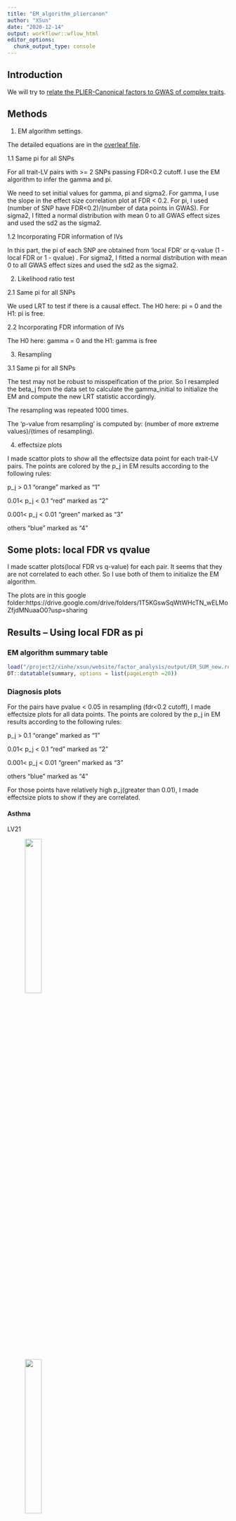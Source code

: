```yaml
---
title: "EM_algorithm_pliercanon"
author: "XSun"
date: "2020-12-14"
output: workflowr::wflow_html
editor_options:
  chunk_output_type: console
---
```


## Introduction

We will try to [relate the PLIER-Canonical factors to GWAS of complex traits](https://www.overleaf.com/project/5fc6d070dbe8f5b9fe43a54b).

## Methods

1. EM algorithm settings.

The detailed equations are in the [overleaf file](https://www.overleaf.com/project/5fc6d070dbe8f5b9fe43a54b). 

1.1 Same pi for all SNPs

For all trait-LV pairs with >= 2 SNPs passing FDR<0.2 cutoff. I use the EM algorithm to infer the gamma and pi.

We need to set initial values for gamma, pi and sigma2. For gamma, I use the slope in the effect size correlation plot at FDR < 0.2. For pi, I used  (number of SNP have FDR<0.2)/(number of data points in GWAS). For sigma2, I fitted a normal distribution with mean 0 to all GWAS effect sizes and used the sd2 as the sigma2.

1.2 Incorporating FDR information of IVs

In this part, the pi of each SNP are obtained from 'local FDR' or q-value (1 - local FDR or 1 - qvalue) . For sigma2, I fitted a normal distribution with mean 0 to all GWAS effect sizes and used the sd2 as the sigma2.

2. Likelihood ratio test

2.1 Same pi for all SNPs

We used LRT to test if there is a causal effect. The H0 here: pi = 0 and the H1: pi is free. 

2.2 Incorporating FDR information of IVs

The H0 here: gamma = 0 and the H1: gamma is free

3. Resampling

3.1 Same pi for all SNPs

The test may not be robust to misspeification of the prior. So I resampled the beta_j from the data set to calculate the gamma_initial to initialize the EM and compute the new LRT statistic accordingly. 

The resampling was repeated 1000 times. 

The 'p-value from resampling' is computed by: (number of more extreme values)/(times of resampling).

4. effectsize plots 

I made scattor plots to show all the effectsize data point for each trait-LV pairs. The points are colored by the p_j in EM results according to the following rules:

p_j > 0.1  "orange"  marked as "1"

0.01< p_j < 0.1  "red"  marked as "2"

0.001< p_j < 0.01  "green"  marked as "3" 

others  "blue"  marked as "4" 

## Some plots: local FDR vs qvalue

I made scatter plots(local FDR vs q-value) for each pair. It seems that they are not correlated to each other. So I use both of them to initialize the EM algorithm.

The plots are in this google folder:https://drive.google.com/drive/folders/1T5KGswSqWtWHcTN_wELMoZfjdMNuaaO0?usp=sharing


## Results  -- Using local FDR as pi

### EM algorithm summary table

```r
load("/project2/xinhe/xsun/website/factor_analysis/output/EM_SUM_new.rdata")
DT::datatable(summary, options = list(pageLength =20))
```

### Diagnosis plots 

For the pairs have pvalue < 0.05 in resampling (fdr<0.2 cutoff), I made effectsize plots for all data points. The points are colored by the p_j in EM results according to the following rules:

p_j > 0.1  "orange"  marked as "1"

0.01< p_j < 0.1  "red"  marked as "2"

0.001< p_j < 0.01  "green"  marked as "3" 

others  "blue"  marked as "4" 

For those points have relatively high p_j(greater than 0.01), I made effectsize plots to show if they are correlated.


#### Asthma

LV21

<figure class="half">
    <img src="https://github.com/xsun1229/factor_analysis/raw/master/output/effectsize_lv21_ukb.allasthma_emp_new_l.jpeg" width="30%">
</figure>

<figure class="half">
    <img src="https://github.com/xsun1229/factor_analysis/raw/master/output/effectsize_lv21_ukb.allasthma_emp_top_new_l.jpeg" width="30%">
</figure>

<figure class="half">
    <img src="https://github.com/xsun1229/factor_analysis/raw/master/output/effectsize_lv21_ukb.allasthma_pval5e8_d1k_ageco.jpeg" width="30%">
    <img src="https://github.com/xsun1229/factor_analysis/raw/master/output/resampling_hist_pliercanon_21_ukb.allasthma.jpeg" width="30%">
</figure>


#### lymphocyte count(lymph)

LV23

<figure class="half">
    <img src="https://github.com/xsun1229/factor_analysis/raw/master/output/effectsize_lv23_lymph_emp_new_l.jpeg" width="30%">
</figure>

<figure class="half">
    <img src="https://github.com/xsun1229/factor_analysis/raw/master/output/effectsize_lv23_lymph_emp_top_new_l.jpeg" width="30%">
</figure>

<figure class="half">
    <img src="https://github.com/xsun1229/factor_analysis/raw/master/output/effectsize_lv23_lymph_pval5e8_d1k_ageco.jpeg" width="30%">
    <img src="https://github.com/xsun1229/factor_analysis/raw/master/output/resampling_hist_pliercanon_23_lymph.jpeg" width="30%">
</figure>


#### white blood cell count (wbc)

LV119

<figure class="half">
    <img src="https://github.com/xsun1229/factor_analysis/raw/master/output/effectsize_lv119_wbc_emp_new_l.jpeg" width="30%">
</figure>

<figure class="half">
    <img src="https://github.com/xsun1229/factor_analysis/raw/master/output/effectsize_lv119_wbc_emp_top_new_l.jpeg" width="30%">
</figure>

<figure class="half">
    <img src="https://github.com/xsun1229/factor_analysis/raw/master/output/effectsize_lv119_wbc_pval5e8_d1k_ageco.jpeg" width="30%">
    <img src="https://github.com/xsun1229/factor_analysis/raw/master/output/resampling_hist_pliercanon_119_wbc.jpeg" width="30%">
</figure>

#### BMI

LV76

<figure class="half">
    <img src="https://github.com/xsun1229/factor_analysis/raw/master/output/effectsize_lv76_bmi_emp_new_l.jpeg" width="30%">
</figure>


<figure class="half">
    <img src="https://github.com/xsun1229/factor_analysis/raw/master/output/effectsize_lv76_bmi_pval5e8_d1k_ageco.jpeg" width="30%">
    <img src="https://github.com/xsun1229/factor_analysis/raw/master/output/resampling_hist_pliercanon_76_bmi.jpeg" width="30%">
</figure>

#### WHR

LV82

<figure class="half">
    <img src="https://github.com/xsun1229/factor_analysis/raw/master/output/effectsize_lv82_WHR_emp_new_l.jpeg" width="30%">
</figure>


<figure class="half">
    <img src="https://github.com/xsun1229/factor_analysis/raw/master/output/effectsize_lv82_WHR_pval5e8_d1k_ageco.jpeg" width="30%">
    <img src="https://github.com/xsun1229/factor_analysis/raw/master/output/resampling_hist_pliercanon_82_WHR.jpeg" width="30%">
</figure>


## Results  -- Using qvalues as pi

### EM algorithm summary table

```r
load("/project2/xinhe/xsun/website/factor_analysis/output/EM_SUM_new_q.rdata")
DT::datatable(summary, options = list(pageLength =20))
```

### Diagnosis plots 

For the pairs have pvalue < 0.05 in resampling (fdr<0.2 cutoff), I made effectsize plots for all data points. The points are colored by the p_j in EM results according to the following rules:

p_j > 0.1  "orange"  marked as "1"

0.01< p_j < 0.1  "red"  marked as "2"

0.001< p_j < 0.01  "green"  marked as "3" 

others  "blue"  marked as "4" 

For those points have relatively high p_j(greater than 0.01), I made effectsize plots to show if they are correlated.

#### lymphocyte count(lymph)

LV123

<figure class="half">
    <img src="https://github.com/xsun1229/factor_analysis/raw/master/output/effectsize_lv123_lymph_emp_new_e.jpeg" width="30%">
</figure>

<figure class="half">
    <img src="https://github.com/xsun1229/factor_analysis/raw/master/output/effectsize_lv123_lymph_emp_top_new_e.jpeg" width="30%">
</figure>

<figure class="half">
    <img src="https://github.com/xsun1229/factor_analysis/raw/master/output/effectsize_lv123_lymph_pval5e8_d1k_ageco.jpeg" width="30%">
    <img src="https://github.com/xsun1229/factor_analysis/raw/master/output/resampling_hist_pliercanon_123_lymph.jpeg" width="30%">
</figure>


#### BMI

LV76

<figure class="half">
    <img src="https://github.com/xsun1229/factor_analysis/raw/master/output/effectsize_lv76_bmi_emp_new_e.jpeg" width="30%">
</figure>


<figure class="half">
    <img src="https://github.com/xsun1229/factor_analysis/raw/master/output/effectsize_lv76_bmi_pval5e8_d1k_ageco.jpeg" width="30%">
    <img src="https://github.com/xsun1229/factor_analysis/raw/master/output/resampling_hist_pliercanon_76_bmi.jpeg" width="30%">
</figure>


#### WHR

LV82

<figure class="half">
    <img src="https://github.com/xsun1229/factor_analysis/raw/master/output/effectsize_lv82_WHR_emp_new_e.jpeg" width="30%">
</figure>

<figure class="half">
    <img src="https://github.com/xsun1229/factor_analysis/raw/master/output/effectsize_lv82_WHR_emp_top_new_e.jpeg" width="30%">
</figure>

<figure class="half">
    <img src="https://github.com/xsun1229/factor_analysis/raw/master/output/effectsize_lv82_WHR_pval5e8_d1k_ageco.jpeg" width="30%">
    <img src="https://github.com/xsun1229/factor_analysis/raw/master/output/resampling_hist_pliercanon_82_WHR.jpeg" width="30%">
</figure>


## Results  -- Same pi for all SNPs

### EM algorithm summary table

I made a table to show the pi and gamma in EM iteration. 

```r
load("/project2/xinhe/xsun/website/factor_analysis/output/EM_SUM.rdata")
DT::datatable(summary, options = list(pageLength =20))
```

### Diagnosis plots 

For the pairs have pvalue < 0.05 in resampling (fdr<0.2 cutoff), I made effectsize plots for all data points. The points are colored by the p_j in EM results according to the following rules:

p_j > 0.1  "orange"  marked as "1"

0.01< p_j < 0.1  "red"  marked as "2"

0.001< p_j < 0.01  "green"  marked as "3" 

others  "blue"  marked as "4" 

For those points have relatively high p_j(greater than 0.01), I made effectsize plots to show if they are correlated.


#### LDL

LV125

<figure class="half">
    <img src="https://github.com/xsun1229/factor_analysis/raw/master/output/effectsize_lv125_LDL_emp.jpeg" width="30%">
</figure>

<figure class="half">
    <img src="https://github.com/xsun1229/factor_analysis/raw/master/output/effectsize_lv125_LDL_emp_top.jpeg" width="30%">
</figure>

<figure class="half">
    <img src="https://github.com/xsun1229/factor_analysis/raw/master/output/effectsize_lv125_LDL_pval5e8_d1k_ageco.jpeg" width="30%">
    <img src="https://github.com/xsun1229/factor_analysis/raw/master/output/resampling_hist_pliercanon_125_LDL.jpeg" width="30%">
</figure>


#### lymphocyte count(lymph)

LV26

<figure class="half">
    <img src="https://github.com/xsun1229/factor_analysis/raw/master/output/effectsize_lv26_lymph_emp.jpeg" width="30%">
</figure>

<figure class="half">
    <img src="https://github.com/xsun1229/factor_analysis/raw/master/output/effectsize_lv26_lymph_pval5e8_d1k_ageco.jpeg" width="30%">
    <img src="https://github.com/xsun1229/factor_analysis/raw/master/output/resampling_hist_pliercanon_26_lymph.jpeg" width="30%">
</figure>




#### plt

LV49

<figure class="half">
    <img src="https://github.com/xsun1229/factor_analysis/raw/master/output/effectsize_lv49_plt_emp.jpeg" width="30%">
</figure>

<figure class="half">
    <img src="https://github.com/xsun1229/factor_analysis/raw/master/output/effectsize_lv49_plt_emp_top.jpeg" width="30%">
</figure>

<figure class="half">
    <img src="https://github.com/xsun1229/factor_analysis/raw/master/output/effectsize_lv49_plt_pval5e8_d1k_ageco.jpeg" width="30%">
    <img src="https://github.com/xsun1229/factor_analysis/raw/master/output/resampling_hist_pliercanon_49_plt.jpeg" width="30%">
</figure>



#### rbc

<figure class="half">
    <img src="https://github.com/xsun1229/factor_analysis/raw/master/output/effectsize_lv82_rbc_emp.jpeg" width="30%">
</figure>

<figure class="half">
    <img src="https://github.com/xsun1229/factor_analysis/raw/master/output/effectsize_lv82_rbc_pval5e8_d1k_ageco.jpeg" width="30%">
    <img src="https://github.com/xsun1229/factor_analysis/raw/master/output/resampling_hist_pliercanon_82_rbc.jpeg" width="30%">
</figure>


#### asthma

LV36

<figure class="half">
    <img src="https://github.com/xsun1229/factor_analysis/raw/master/output/effectsize_lv36_ukb.allasthma_emp.jpeg" width="30%">
</figure>


<figure class="half">
    <img src="https://github.com/xsun1229/factor_analysis/raw/master/output/effectsize_lv36_ukb.allasthma_pval5e8_d1k_ageco.jpeg" width="30%">
    <img src="https://github.com/xsun1229/factor_analysis/raw/master/output/resampling_hist_pliercanon_36_ukb.allasthma.jpeg" width="30%">
</figure>


LV39

<figure class="half">
    <img src="https://github.com/xsun1229/factor_analysis/raw/master/output/effectsize_lv39_ukb.allasthma_emp.jpeg" width="30%">
</figure>

<figure class="half">
    <img src="https://github.com/xsun1229/factor_analysis/raw/master/output/effectsize_lv39_ukb.allasthma_pval5e8_d1k_ageco.jpeg" width="30%">
    <img src="https://github.com/xsun1229/factor_analysis/raw/master/output/resampling_hist_pliercanon_39_ukb.allasthma.jpeg" width="30%">
</figure>




#### wbc

LV6

<figure class="half">
    <img src="https://github.com/xsun1229/factor_analysis/raw/master/output/effectsize_lv6_wbc_emp.jpeg" width="30%">
</figure>

<figure class="half">
    <img src="https://github.com/xsun1229/factor_analysis/raw/master/output/effectsize_lv6_wbc_emp_top.jpeg" width="30%">
</figure>

<figure class="half">
    <img src="https://github.com/xsun1229/factor_analysis/raw/master/output/effectsize_lv6_wbc_pval5e8_d1k_ageco.jpeg" width="30%">
    <img src="https://github.com/xsun1229/factor_analysis/raw/master/output/resampling_hist_pliercanon_6_wbc.jpeg" width="30%">
</figure>

LV119

<figure class="half">
    <img src="https://github.com/xsun1229/factor_analysis/raw/master/output/effectsize_lv119_wbc_emp.jpeg" width="30%">
</figure>

<figure class="half">
    <img src="https://github.com/xsun1229/factor_analysis/raw/master/output/effectsize_lv119_wbc_pval5e8_d1k_ageco.jpeg" width="30%">
    <img src="https://github.com/xsun1229/factor_analysis/raw/master/output/resampling_hist_pliercanon_119_wbc.jpeg" width="30%">
</figure>


#### WHR

LV47

<figure class="half">
    <img src="https://github.com/xsun1229/factor_analysis/raw/master/output/effectsize_lv47_WHR_emp.jpeg" width="30%">
</figure>


<figure class="half">
    <img src="https://github.com/xsun1229/factor_analysis/raw/master/output/effectsize_lv47_WHR_pval5e8_d1k_ageco.jpeg" width="30%">
    <img src="https://github.com/xsun1229/factor_analysis/raw/master/output/resampling_hist_pliercanon_47_WHR.jpeg" width="30%">
</figure>

